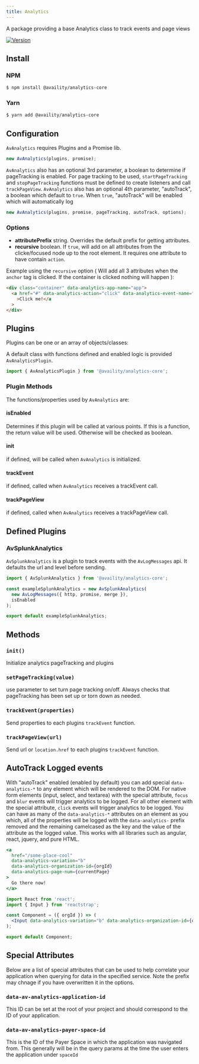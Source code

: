 ```yaml
---
title: Analytics
---
```


A package providing a base Analytics class to track events and page views

[![Version](https://img.shields.io/npm/v/@availity/analytics-core.svg?style=for-the-badge)](https://www.npmjs.com/package/@availity/analytics-core)

## Install

### NPM

```bash
$ npm install @availity/analytics-core
```

### Yarn

```bash
$ yarn add @availity/analytics-core
```

## Configuration

`AvAnalytics` requires Plugins and a Promise lib.

```js
new AvAnalytics(plugins, promise);
```

`AvAnalytics` also has an optional 3rd parameter, a boolean to determine if pageTracking is enabled.
For page tracking to be used, `startPageTracking` and `stopPageTracking` functions must be defined to create listeners and call `trackPageView`.
`AvAnalytics` also has an optional 4th parameter, "autoTrack", a boolean which default to `true`.
When `true`, "autoTrack" will be enabled which will automatically log

```js
new AvAnalytics(plugins, promise, pageTracking, autoTrack, options);
```

### Options

- **attributePrefix** string. Overrides the default prefix for getting attributes.
- **recursive** boolean. If `true`, will add on all attributes from the clicke/focused node up to the root element. It requires one attribute to have contain `action`.

Example using the `recursive` option ( Will add all 3 attributes when the `anchor` tag is clicked. If the container is clicked nothing will happen ):

```html
<div class="container" data-analytics-app-name="app">
  <a href="#" data-analytics-action="click" data-analytics-event-name="linking"
    >Click me!</a
  >
</div>
```

## Plugins

Plugins can be one or an array of objects/classes:

A default class with functions defined and enabled logic is provided `AvAnalyticsPlugin`.

```js
import { AvAnalyticsPlugin } from '@availity/analytics-core';
```

### Plugin Methods

The functions/properties used by `AvAnalytics` are:

#### isEnabled

Determines if this plugin will be called at various points.
If this is a function, the return value will be used. Otherwise will be checked as boolean.

#### init

if defined, will be called when `AvAnalytics` is initialized.

#### trackEvent

if defined, called when `AvAnalytics` receives a trackEvent call.

#### trackPageView

if defined, called when `AvAnalytics` receives a trackPageView call.

## Defined Plugins

### AvSplunkAnalytics

`AvSplunkAnalytics` is a plugin to track events with the `AvLogMessages` api.
It defaults the url and level before sending.

```js
import { AvSplunkAnalytics } from '@availity/analytics-core';

const exampleSplunkAnalytics = new AvSplunkAnalytics(
  new AvLogMessages({ http, promise, merge }),
  isEnabled
);

export default exampleSplunkAnalytics;
```

## Methods

### `init()`

Initialize analytics pageTracking and plugins

### `setPageTracking(value)`

use parameter to set turn page tracking on/off. Always checks that pageTracking has been set up or torn down as needed.

### `trackEvent(properties)`

Send properties to each plugins `trackEvent` function.

### `trackPageView(url)`

Send url or `location.href` to each plugins `trackEvent` function.

## AutoTrack Logged events

With "autoTrack" enabled (enabled by default) you can add special `data-analytics-*` to any element which will be rendered to the DOM.
For native form elements (input, select, and textarea) with the special attribute, `focus` and `blur` events will trigger analytics to be logged.
For all other element with the special attribute, `click` events will trigger analytics to be logged.
You can have as many of the `data-analytics-*` attributes on an element as you which, all of the properties will be logged with the `data-analytics-` prefix removed and the remaining camelcased as the key and the value of the attribute as the logged value.
This works with all libraries such as angular, react, jquery, and pure HTML.

```jsx
<a
  href="/some-place-cool"
  data-analytics-variation="b"
  data-analytics-organization-id={orgId}
  data-analytics-page-num={currentPage}
>
  Go there now!
</a>
```

```jsx
import React from 'react';
import { Input } from 'reactstrap';

const Component = ({ orgId }) => (
  <Input data-analytics-variation="b" data-analytics-organization-id={orgId} />
);

export default Component;
```

## Special Attributes

Below are a list of special attributes that can be used to help correlate your application when querying for data in the specified service. Note the prefix may chnage if you have overwritten it in the options.

### `data-av-analytics-application-id`

This ID can be set at the root of your project and should correspond to the ID of your application.

### `data-av-analytics-payer-space-id`

This is the ID of the Payer Space in which the application was navigated from. This generally will be in the query params at the time the user enters the application under `spaceId`
